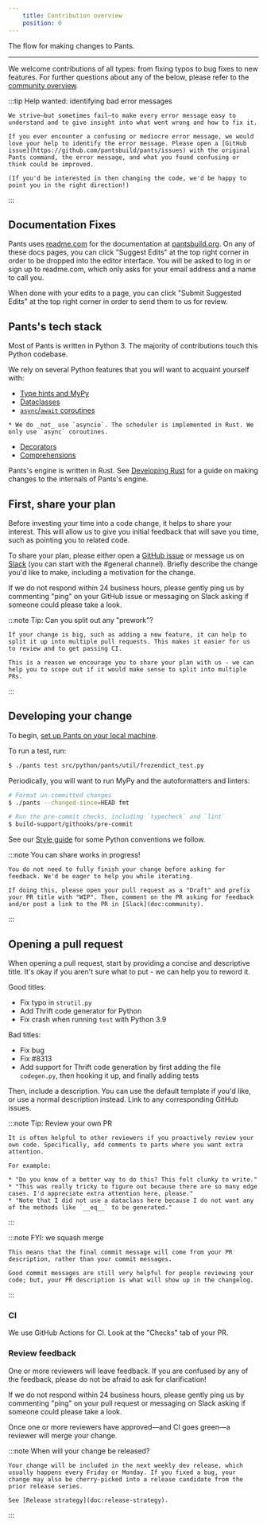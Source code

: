 ```yaml
---
    title: Contribution overview
    position: 0
---
```


The flow for making changes to Pants.

---

We welcome contributions of all types: from fixing typos to bug fixes to new features. For further questions about any of the below, please refer to the [community overview](doc:community).

:::tip Help wanted: identifying bad error messages

    We strive—but sometimes fail—to make every error message easy to understand and to give insight into what went wrong and how to fix it.

    If you ever encounter a confusing or mediocre error message, we would love your help to identify the error message. Please open a [GitHub issue](https://github.com/pantsbuild/pants/issues) with the original Pants command, the error message, and what you found confusing or think could be improved.

    (If you'd be interested in then changing the code, we'd be happy to point you in the right direction!)

:::

## Documentation Fixes

Pants uses [readme.com](https://readme.com/) for the documentation at [pantsbuild.org](https://pantsbuild.org). On any of these docs pages, you can click "Suggest Edits" at the top right corner in order to be dropped into the editor interface. You will be asked to log in or sign up to readme.com, which only asks for your email address and a name to call you.

When done with your edits to a page, you can click "Submit Suggested Edits" at the top right corner in order to send them to us for review.

## Pants's tech stack

Most of Pants is written in Python 3. The majority of contributions touch this Python codebase.

We rely on several Python features that you will want to acquaint yourself with:

- [Type hints and MyPy](https://mypy.readthedocs.io/en/stable/)
- [Dataclasses](https://realpython.com/python-data-classes/)
- [`async`/`await` coroutines](https://www.python.org/dev/peps/pep-0492)

```
* We do _not_ use `asyncio`. The scheduler is implemented in Rust. We only use `async` coroutines.
```

- [Decorators](https://realpython.com/primer-on-python-decorators/)
- [Comprehensions](https://www.geeksforgeeks.org/comprehensions-in-python/)

Pants's engine is written in Rust. See [Developing Rust](doc:contributions-rust) for a guide on making changes to the internals of Pants's engine.

## First, share your plan

Before investing your time into a code change, it helps to share your interest. This will allow us to give you initial feedback that will save you time, such as pointing you to related code.

To share your plan, please either open a [GitHub issue](https://github.com/pantsbuild/pants/issues) or message us on [Slack](doc:community#slack) (you can start with the #general channel). Briefly describe the change you'd like to make, including a motivation for the change.

If we do not respond within 24 business hours, please gently ping us by commenting "ping" on your GitHub issue or messaging on Slack asking if someone could please take a look.

:::note Tip: Can you split out any "prework"?

    If your change is big, such as adding a new feature, it can help to split it up into multiple pull requests. This makes it easier for us to review and to get passing CI.

    This is a reason we encourage you to share your plan with us - we can help you to scope out if it would make sense to split into multiple PRs.

:::

## Developing your change

To begin, [set up Pants on your local machine](doc:contributor-setup).

To run a test, run:

```bash
$ ./pants test src/python/pants/util/frozendict_test.py
```

Periodically, you will want to run MyPy and the autoformatters and linters:

```bash
# Format un-committed changes
$ ./pants --changed-since=HEAD fmt

# Run the pre-commit checks, including `typecheck` and `lint`
$ build-support/githooks/pre-commit
```

See our [Style guide](doc:style-guide) for some Python conventions we follow.

:::note You can share works in progress!

    You do not need to fully finish your change before asking for feedback. We'd be eager to help you while iterating.

    If doing this, please open your pull request as a "Draft" and prefix your PR title with "WIP". Then, comment on the PR asking for feedback and/or post a link to the PR in [Slack](doc:community).

:::

## Opening a pull request

When opening a pull request, start by providing a concise and descriptive title. It's okay if you aren't sure what to put - we can help you to reword it.

Good titles:

- Fix typo in `strutil.py`
- Add Thrift code generator for Python
- Fix crash when running `test` with Python 3.9

Bad titles:

- Fix bug
- Fix #8313
- Add support for Thrift code generation by first adding the file `codegen.py`, then hooking it up, and finally adding tests

Then, include a description. You can use the default template if you'd like, or use a normal description instead. Link to any corresponding GitHub issues.

:::note Tip: Review your own PR

    It is often helpful to other reviewers if you proactively review your own code. Specifically, add comments to parts where you want extra attention.

    For example:

    * "Do you know of a better way to do this? This felt clunky to write."
    * "This was really tricky to figure out because there are so many edge cases. I'd appreciate extra attention here, please."
    * "Note that I did not use a dataclass here because I do not want any of the methods like `__eq__` to be generated."

:::

:::note FYI: we squash merge

    This means that the final commit message will come from your PR description, rather than your commit messages.

    Good commit messages are still very helpful for people reviewing your code; but, your PR description is what will show up in the changelog.

:::

### CI

We use GitHub Actions for CI. Look at the "Checks" tab of your PR.

### Review feedback

One or more reviewers will leave feedback. If you are confused by any of the feedback, please do not be afraid to ask for clarification!

If we do not respond within 24 business hours, please gently ping us by commenting "ping" on your pull request or messaging on Slack asking if someone could please take a look.

Once one or more reviewers have approved—and CI goes green—a reviewer will merge your change.

:::note When will your change be released?

    Your change will be included in the next weekly dev release, which usually happens every Friday or Monday. If you fixed a bug, your change may also be cherry-picked into a release candidate from the prior release series.

    See [Release strategy](doc:release-strategy).

:::
